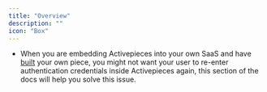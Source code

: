 ```yaml
---
title: "Overview"
description: ""
icon: "Box"
---
```

<Snippet file="enterprise-feature.mdx" />

- When you are embedding Activepieces into your own SaaS and have [built](/developers/building-pieces/overview) your own piece,
 you might not want your user to re-enter authentication credentials inside Activepieces again, this section of the docs will help you solve this issue.





















